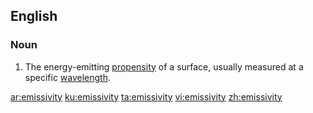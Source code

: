 ==English==
===Noun===
{{en-noun|emissivities}}
# {{context|physics|lang=en}} The energy-emitting [[propensity]] of a surface, usually measured at a specific [[wavelength]].

[[ar:emissivity]]
[[ku:emissivity]]
[[ta:emissivity]]
[[vi:emissivity]]
[[zh:emissivity]]